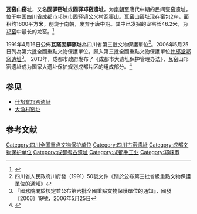 {{msg:四川省文物保護單位
|名稱 = 瓦窯固驛窯址
|編號 = 118
|圖片 = 
|級別 = S3
|分類 = 
|時代 = [[宋代|宋代]]
|地点 = [[四川省|四川省]][[邛崍市|邛崍市]][[固驛鎮|固驛鎮]]
|坐標 =
|登錄 = 1991年4月16日
}}
{{msg:四川省文物保護單位
|名稱 = 大漁村窯址和瓦窯山窯址
|編號 = 15
|圖片 = 
|級別 = 106
|分類 = 
|時代 = 南北朝至宋
|地点 = [[四川省|四川省]][[邛崍市|邛崍市]]
|坐標 =
|登錄 = 2006年5月25日
}}
'''瓦窑山窑址'''，又名'''固驿窑址'''或'''固驿邛窑遗址'''，为[[南朝|南朝]]至唐代中期的民间瓷窑遗址，位于[[中国|中国]][[四川省|四川省]][[成都市|成都市]][[邛崃市|邛崃市]][[固驿镇|固驿镇]]公义村瓦窑山。瓦窑山窑址现存窑包2座，面积约1600平方米，创烧于南朝，废弃于唐中期。其中已发掘的龙窑长46.2米，为[[邛窑|邛窑]]中最长的龙窑。<ref>{{Cite book |author=国家文物局 |title=中国文物地图集（四川分册，上） |publisher=文物出版社 |location=北京 |year=2009}}</ref>

1991年4月16日公佈'''瓦窯固驛窯址'''為四川省第三批文物保護單位<ref>四川省人民政府川府發（1991）50號文件《關於公布第三批省級重點文物保護單位的通知》</ref>。2006年5月25日列為第六批全國重點文物保護單位。歸入第三批全國重點文物保護單位[[什邡堂邛窯遺址|什邡堂邛窯遺址]]<ref>『國務院關於核定並公布第六批全國重點文物保護單位的通知』，國發〔2006〕19號，2006年5月25日</ref>。 2013年，成都市政府发布了《成都市大遗址保护管理办法》，瓦窑山邛窑遗址成为国家大遗址保护规划成都片区的组成部分。<ref>{{Cite web|url=http://www.chengdu.gov.cn/wenjian/detail.jsp?id=yMhiGEXvvFgkTXe2f6cL|title=成都市大遗址保护管理办法|access-date=2014-04-23|archive-date=2019-05-19|archive-url=https://web.archive.org/web/20190519205259/http://www.chengdu.gov.cn/wenjian/detail.jsp?id=yMhiGEXvvFgkTXe2f6cL|dead-url=no}}</ref>

==参见==
* [[什邡堂邛窑遗址|什邡堂邛窑遗址]]
* [[大渔村窑址|大渔村窑址]]

==参考文献==
{{Reflist|2}}

{{四川全国重点文物保护单位}}
[[Category:四川全国重点文物保护单位|Category:四川全国重点文物保护单位]]
[[Category:四川古窑遗址|Category:四川古窑遗址]]
[[Category:成都文物保护单位|Category:成都文物保护单位]]
[[Category:成都考古遗址|Category:成都考古遗址]]
[[Category:成都手工业|Category:成都手工业]]
[[Category:邛崃市|Category:邛崃市]]